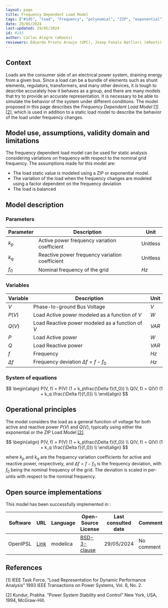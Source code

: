 ```yaml
---
layout: page
title: Frequency Dependent Load Model 
tags: ["#145", "load", "Frequency", "polynomial", "ZIP", "exponential"] 
date: 29/05/2024 
last-updated: 29/05/2024
id: #145
author: Carlos Alegre (eRoots)
reviewers: Eduardo Prieto Araujo (UPC), Josep Fanals Batllori (eRoots)
---
```


## Context

Loads are the consumer side of an electrical power system, draining energy from a given bus. Since a load can be a bundle of elements such as shunt elements, regulators, transformers, and many other devices, it is tough to describe accurately how it behaves as a group, and there are many models that try to provide an accurate representation. It is necessary to be able to simulate the behavior of the system under different conditions. The model proposed in this page describes the *Frequency Dependent Load Model* [[1]](#1) [[2]](#3), which is used in addition to a static load model to describe the behavior of the load under frequency changes.

## Model use, assumptions, validity domain and limitations

The frequency dependent load model can be used for static analysis considering variations on frequency with respect to the nominal grid frequency. The assumptions made for this model are:

* The load static value is modeled using a ZIP or exponential model.
* The variation of the load when the frequency changes are modeled using a factor dependent on the frequency deviation
* The load is balanced 

## Model description

### Parameters

| Parameter|Description | Unit |
| ---| ---  | --- |
| $k_p$ | Active power frequency variation coefficient | Unitless |
| $k_q$ | Reactive power frequency variation coefficient | Unitless |
| $f_0$ | Nominal frequency of the grid | $Hz$ |

### Variables 

| Variable | Description | Unit |
| --- | --- | --- |
| $V$ | Phase-to-ground Bus Voltage | $V$ |
| $P(V)$ | Load Active power modeled as a function of $V$ | $W$ |
| $Q(V)$ | Load Reactive power modeled as a function of $V$ | $VAR$ |
| $P$ | Load Active power | $W$ |
| $Q$ | Load Reactive power | $VAR$ |
| $f$ | Frequency | $Hz$ |
| $\Delta f$ | Frequency deviation $\Delta f = f - f_0$ | $Hz$ |


### System of equations

$$
\begin{align}
P(V, f) = P(V) (1 + k_p\frac{\Delta f}{f_0}) \\
Q(V, f) = Q(V) (1 + k_q \frac{\Delta f}{f_0}) \\
\end{align}
$$

## Operational principles

The model considers the load as a general function of voltage for both active and reactive power $P(V)$ and $Q(V)$, typically using either the exponential or the ZIP Load Model [[2]](#2).

$$
\begin{align}
P(V, f) = P(V) (1 + k_p\frac{\Delta f}{f_0}) \\
Q(V, f) = Q(V) (1 + k_q \frac{\Delta f}{f_0}) \\
\end{align}
$$

where $k_p$ and $k_q$ are the frequency variation coefficients for active and reactive power, respectively, and $\Delta f = f - f_0$ is the frequency deviation, with $f_0$ being the nominal frequency of the grid. The deviation is scaled in per-untis with respect to the nominal frequency.

## Open source implementations

This model has been successfully implemented in :


| Software      | URL | Language | Open-Source License | Last consulted date | Comments |
| --------------| --- | --------- | ------------------- |------------------- | -------- |
|OpenIPSL | [Link](https://github.com/OpenIPSL/OpenIPSL/blob/master/OpenIPSL/Electrical/Loads/PSAT/FrequencyDependent.mo) | modelica | [BSD-3-clause](https://opensource.org/licenses/BSD-3-Clause)  | 29/05/2024 | No comment |


## References

<a id="1">[1]</a> IEEE Task Force, "Load Representation for Dynamic Performance Analysis" 1993 IEEE Transactions on Power Systems, Vol. 8, No. 2.

<a id="2">[2]</a> Kundur, Prabha. "Power System Stability and Control" New York, USA, 1994, McGraw-Hill.
